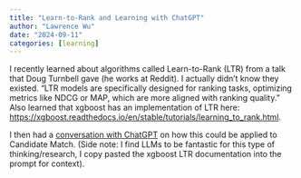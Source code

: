 ```yaml
---
title: "Learn-to-Rank and Learning with ChatGPT"
author: "Lawrence Wu"
date: "2024-09-11"
categories: [learning]
---
```


I recently learned about algorithms called Learn-to-Rank (LTR) from a talk that Doug Turnbell gave (he works at Reddit). I actually didn't know they
existed. "LTR models are specifically designed for ranking tasks, optimizing metrics like NDCG or MAP, which are more aligned with ranking quality." Also
learned that xgboost has an implementation of LTR here: <https://xgboost.readthedocs.io/en/stable/tutorials/learning_to_rank.html>.

I then had a [conversation with ChatGPT](https://chatgpt.com/share/c973b294-64a9-42d3-892e-3bced47891c6) on how this could be applied to Candidate Match. (Side note: I find LLMs to be fantastic for this type of thinking/research, I copy pasted the xgboost LTR documentation into the prompt for context).
